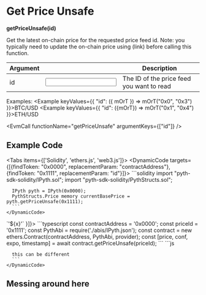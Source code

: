 
# Get Price Unsafe
**getPriceUnsafe(id)**

Get the latest on-chain price for the requested price feed id.
Note: you typically need to update the on-chain price using (link) before calling this function.


| Argument                                      |  | Description |
|-----------------------------------------| --- | --- |
| <Arg required={true} type="hex">id</Arg> | <Input id="id" /> | The ID of the price feed you want to read |

Examples:
<Example keyValues={{
    "id": ({ mOrT }) => mOrT("0x0", "0x3")
}}>BTC/USD</Example>
<Example keyValues={{
    "id": ({mOrT}) => mOrT("0x1", "0x4")
}}>ETH/USD</Example>

<EvmCall
  functionName="getPriceUnsafe"
  argumentKeys={["id"]}
/>

## Example Code

<Tabs items={['Solidity', 'ethers.js', 'web3.js']}>
  <Tab>
    <DynamicCode targets={[{findToken: "0x0000", replacementParam: "contractAddress"}, {findToken: "0x1111", replacementParam: "id"}]}>
      ```solidity
      import "pyth-sdk-solidity/IPyth.sol";
      import "pyth-sdk-solidity/PythStructs.sol";

      IPyth pyth = IPyth(0x0000);
      PythStructs.Price memory currentBasePrice = pyth.getPriceUnsafe(0x1111);
      ```
    </DynamicCode>
  </Tab>

  <Tab>
    <DynamicCode targets={[{findToken: "'0x1111'", replacementParam: "id", transform: (x) => `'${x}'` }]}>
      ```typescript
      const contractAddress = '0x0000';
      const priceId = '0x1111';
      const PythAbi = require('./abis/IPyth.json');
      const contract = new ethers.Contract(contractAddress, PythAbi, provider);
      const [price, conf, expo, timestamp] = await contract.getPriceUnsafe(priceId);
      ```
    </DynamicCode>
  </Tab>

  <Tab>
    <DynamicCode targets={[{findToken: "0x1111", replacementParam: "id"}]}>
      ```js

      this can be different
      ```
    </DynamicCode>
  </Tab>
</Tabs>

## Messing around here

<DisplayKeyValueStore />